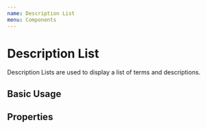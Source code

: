 ```yaml
---
name: Description List
menu: Components
---
```



# Description List

<ComponentStatus stage="pre" responsive="no" accessible="no" />

Description Lists are used to display a list of terms and descriptions.

## Basic Usage

<Playground>
  <DescriptionList data={[["Issued", "2018-12-08"], ["Due", "2019-01-06"]]} />
</Playground>

## Properties

<Props of={DescriptionList} />
